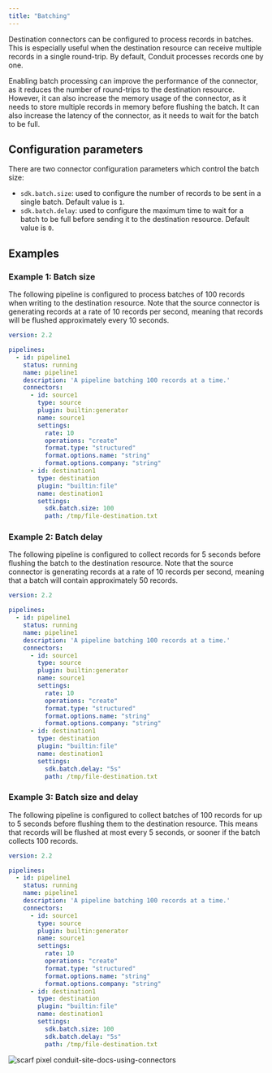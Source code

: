 ```yaml
---
title: "Batching"
---
```


Destination connectors can be configured to process records in batches. This is especially useful when the destination
resource can receive multiple records in a single round-trip. By default, Conduit processes records one by one.

Enabling batch processing can improve the performance of the connector, as it reduces the number of round-trips to the
destination resource. However, it can also increase the memory usage of the connector, as it needs to store multiple records
in memory before flushing the batch. It can also increase the latency of the connector, as it needs to wait for the batch
to be full.

## Configuration parameters

There are two connector configuration parameters which control the batch size:

* `sdk.batch.size`: used to configure the number of records to be sent in a single batch. Default value is `1`.
* `sdk.batch.delay`: used to configure the maximum time to wait for a batch to be full before sending it to the destination resource. Default value is `0`.

## Examples

### Example 1: Batch size

The following pipeline is configured to process batches of 100 records when writing to the destination resource. Note that
the source connector is generating records at a rate of 10 records per second, meaning that records will be flushed
approximately every 10 seconds.

```yaml
version: 2.2

pipelines:
  - id: pipeline1
    status: running
    name: pipeline1
    description: 'A pipeline batching 100 records at a time.'
    connectors:
      - id: source1
        type: source
        plugin: builtin:generator
        name: source1
        settings:
          rate: 10
          operations: "create"
          format.type: "structured"
          format.options.name: "string"
          format.options.company: "string"
      - id: destination1
        type: destination
        plugin: "builtin:file"
        name: destination1
        settings:
          sdk.batch.size: 100
          path: /tmp/file-destination.txt
```

### Example 2: Batch delay

The following pipeline is configured to collect records for 5 seconds before flushing the batch to the destination resource.
Note that the source connector is generating records at a rate of 10 records per second, meaning that a batch will
contain approximately 50 records.

```yaml
version: 2.2

pipelines:
  - id: pipeline1
    status: running
    name: pipeline1
    description: 'A pipeline batching 100 records at a time.'
    connectors:
      - id: source1
        type: source
        plugin: builtin:generator
        name: source1
        settings:
          rate: 10
          operations: "create"
          format.type: "structured"
          format.options.name: "string"
          format.options.company: "string"
      - id: destination1
        type: destination
        plugin: "builtin:file"
        name: destination1
        settings:
          sdk.batch.delay: "5s"
          path: /tmp/file-destination.txt
```

### Example 3: Batch size and delay

The following pipeline is configured to collect batches of 100 records for up to 5 seconds before flushing them to the
destination resource. This means that records will be flushed at most every 5 seconds, or sooner if the batch collects
100 records.

```yaml
version: 2.2

pipelines:
  - id: pipeline1
    status: running
    name: pipeline1
    description: 'A pipeline batching 100 records at a time.'
    connectors:
      - id: source1
        type: source
        plugin: builtin:generator
        name: source1
        settings:
          rate: 10
          operations: "create"
          format.type: "structured"
          format.options.name: "string"
          format.options.company: "string"
      - id: destination1
        type: destination
        plugin: "builtin:file"
        name: destination1
        settings:
          sdk.batch.size: 100
          sdk.batch.delay: "5s"
          path: /tmp/file-destination.txt
```

![scarf pixel conduit-site-docs-using-connectors](https://static.scarf.sh/a.png?x-pxid=53743422-c614-4e45-acaa-f1f9f604321e)